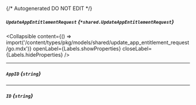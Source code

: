 {/* Autogenerated DO NOT EDIT  */}

##### `UpdateAppEntitlementRequest` *{`*shared.UpdateAppEntitlementRequest`}*

<Collapsible content={() => import('/content/types/pkg/models/shared/update_app_entitlement_request/go.mdx')} openLabel={Labels.showProperties} closeLabel={Labels.hideProperties} />


---
##### `AppID` *{`string`}*

---
##### `ID` *{`string`}*


